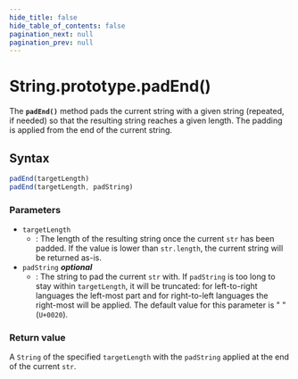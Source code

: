 ```yaml
---
hide_title: false
hide_table_of_contents: false
pagination_next: null
pagination_prev: null
---
```

# String.prototype.padEnd()

The **`padEnd()`** method pads the current string with a given
string (repeated, if needed) so that the resulting string reaches a given length. The
padding is applied from the end of the current string.

## Syntax

```js
padEnd(targetLength)
padEnd(targetLength, padString)
```

### Parameters

- `targetLength`
  - : The length of the resulting string once the current `str` has
    been padded. If the value is lower than `str.length`, the
    current string will be returned as-is.
- `padString` _**optional**_
  - : The string to pad the current `str` with. If
    `padString` is too long to stay within
    `targetLength`, it will be truncated: for left-to-right
    languages the left-most part and for right-to-left languages the right-most will be
    applied. The default value for this parameter is " "
    (`U+0020`).

### Return value

A `String` of the specified `targetLength` with the
`padString` applied at the end of the current
`str`.
